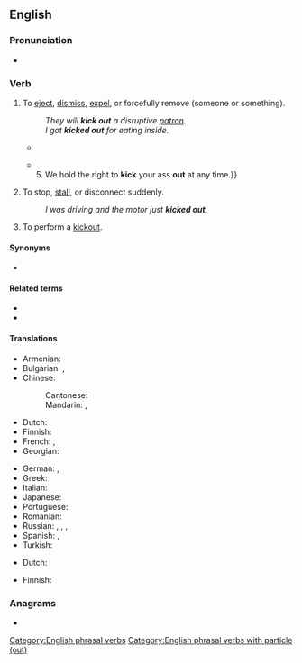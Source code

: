 {{also|kickout|kick-out}}
==English==

===Pronunciation===
* {{audio|en|En-au-kick out.ogg|Audio (AU)}}

===Verb===
{{en-verb|*}}

# {{lb|en|idiomatic}} To [[eject]], [[dismiss]], [[expel]], or forcefully remove (someone or something).
#: ''They will '''kick out''' a disruptive [[patron]].''
#: ''I got '''kicked out''' for eating inside.''
#* {{quote-book|en|year=2011|author=Cate Noble|title=Deadly Games|passage=I've used her password before to get info for Abe Caldwell. But this time I barely finished downloading when the server '''kicked me out''' and wouldn't let me log in again.}}
#*{{quote-video game|en||developer={{w|BioWare}}|title={{w|Mass Effect: Andromeda}}|genre=[[science fiction|Science Fiction]]|location=Redwood City|publisher=Electronic Arts|year=2017|platform=PC|scene=Rules and Regulations|oclc=1261299044|text=Charybdis Point House Rules{{...}}<br>5. We hold the right to '''kick''' your ass '''out''' at any time.}}
# {{lb|en|idiomatic}} To stop, [[stall]], or disconnect suddenly.
#: ''I was driving and the motor just '''kicked out'''.''
# {{lb|en|surfing}} To perform a [[kickout]].

====Synonyms====
* {{sense|remove, expel}} {{l|en|boot out}}

====Related terms====
* {{l|en|kick}}
* {{l|en|kick in}}

====Translations====
{{trans-top|eject, throw out, or forcefully remove}}
* Armenian: {{t+|hy|վռնդել}}
* Bulgarian: {{t+|bg|изритвам}}, {{t+|bg|изхвърлям}}
* Chinese:
*: Cantonese: {{t|yue|趕走|tr=gon2 zau2|sc=Hani}}
*: Mandarin: {{t+|cmn|趕走|sc=Hani}}, {{t+|cmn|赶走|tr=gǎnzǒu|sc=Hani}}
* Dutch: {{t|nl|eruit trappen}}
* Finnish: {{t|fi|heittää ulos}}
* French: {{t|fr|foutre dehors}}, {{t+|fr|mettre à la porte}}
* Georgian: {{t-needed|ka}}
{{trans-mid}}
* German: {{t|de|rauswerfen}}, {{t+|de|rausschmeißen}}
* Greek: {{t+|el|βγάζω}}
* Italian: {{t|it|[[cacciare]] [[via]] [[in malo modo]]}}
* Japanese: {{t+|ja|追い出す|tr=おいだす, oidasu|sc=Jpan}}
* Portuguese: {{t+|pt|expulsar}}
* Romanian: {{t|ro|da afară}}
* Russian: {{t+|ru|вышвы́ривать|impf}}, {{t+|ru|вы́швырнуть|pf}}, {{t|ru|[[выгоня́ть]] [[пинок|пинка́ми]]|impf}}, {{t|ru|[[вы́гнать]] [[пинок|пинка́ми]]|pf}}
* Spanish: {{t+|es|echar}}, {{t+|es|poner de patitas en la calle}} {{qualifier|colloquial}}
* Turkish: {{t-needed|tr}}
{{trans-bottom}}

{{trans-top|stop, stall, or disconnect suddenly}}
* Dutch: {{t|nl|er de brui aan geven}}
{{trans-mid}}
* Finnish: {{t+|fi|pysähtyä}}
{{trans-bottom}}

===Anagrams===
* {{anagrams|en|a=cikkotu|outkick}}

[[Category:English phrasal verbs]]
[[Category:English phrasal verbs with particle (out)]]